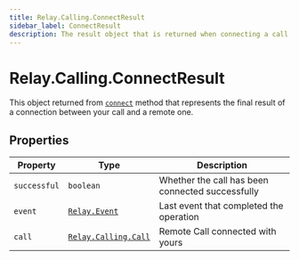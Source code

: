 ```yaml
---
title: Relay.Calling.ConnectResult
sidebar_label: ConnectResult
description: The result object that is returned when connecting a call.
---
```


[relay-event]: /sdks/relay-realtime-sdk/v2/language/nodejs/event
[connect]: /sdks/relay-realtime-sdk/v2/language/nodejs/calling/call#connect
[relay-calling-call]: /sdks/relay-realtime-sdk/v2/language/nodejs/calling/call

# Relay.Calling.ConnectResult

This object returned from [`connect`][connect] method that represents the final result of a connection between your call and a remote one.

## Properties

| Property | Type | Description |
| -------- | ---- | ----------- |
| `successful` | `boolean` | Whether the call has been connected successfully |
| `event` | [`Relay.Event`][relay-event] | Last event that completed the operation |
| `call` | [`Relay.Calling.Call`][relay-calling-call] | Remote Call connected with yours |